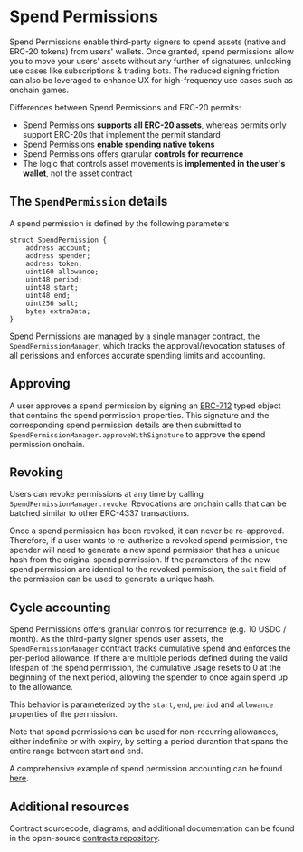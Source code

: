 # Spend Permissions

Spend Permissions enable third-party signers to spend assets (native and ERC-20 tokens) from users' wallets. Once granted, spend permissions
allow you to move your users' assets without any further of signatures, unlocking use cases like subscriptions & trading bots. The reduced signing friction
can also be leveraged to enhance UX for high-frequency use cases such as onchain games.

Differences between Spend Permissions and ERC-20 permits:

- Spend Permissions **supports all ERC-20 assets**, whereas permits only support ERC-20s that implement the permit standard
- Spend Permissions **enable spending native tokens**
- Spend Permissions offers granular **controls for recurrence**
- The logic that controls asset movements is **implemented in the user's wallet**, not the asset contract

## The `SpendPermission` details

A spend permission is defined by the following parameters

```solidity
struct SpendPermission {
    address account;
    address spender;
    address token;
    uint160 allowance;
    uint48 period;
    uint48 start;
    uint48 end;
    uint256 salt;
    bytes extraData;
}
```

Spend Permissions are managed by a single manager contract, the `SpendPermissionManager`, which tracks the approval/revocation
statuses of all perissions and enforces accurate spending limits and accounting.

## Approving

A user approves a spend permission by signing an [ERC-712](https://eips.ethereum.org/EIPS/eip-712) typed object that contains
the spend permission properties. This signature and the corresponding spend permission details are then submitted to
`SpendPermissionManager.approveWithSignature` to approve the spend permission onchain.

## Revoking

Users can revoke permissions at any time by calling `SpendPermissionManager.revoke`. Revocations are onchain calls that can be
batched similar to other ERC-4337 transactions.

Once a spend permission has been revoked, it can never be re-approved. Therefore, if a user wants to re-authorize a revoked spend permission,
the spender will need to generate a new spend permission that has a unique hash from the original spend permission.
If the parameters of the new spend permission are identical to the revoked permission, the `salt` field of the permission can be used to generate a unique hash.

## Cycle accounting

Spend Permissions offers granular controls for recurrence (e.g. 10 USDC / month).
As the third-party signer spends user assets, the `SpendPermissionManager` contract tracks cumulative spend and enforces the per-period
allowance. If there are multiple periods defined during the valid lifespan of the spend permission, the cumulative usage resets to 0
at the beginning of the next period, allowing the spender to once again spend up to the allowance.

This behavior is parameterized by the `start`, `end`, `period` and `allowance` properties of the permission.

Note that spend permissions can be used for non-recurring allowances, either indefinite or with expiry, by setting
a period durantion that spans the entire range between start and end.

A comprehensive example of spend permission accounting can be found [here](https://github.com/coinbase/spend-permissions/blob/main/docs/SpendPermissionAccounting.md).

## Additional resources

Contract sourcecode, diagrams, and additional documentation can be found in the open-source [contracts repository](https://github.com/coinbase/spend-permissions).
